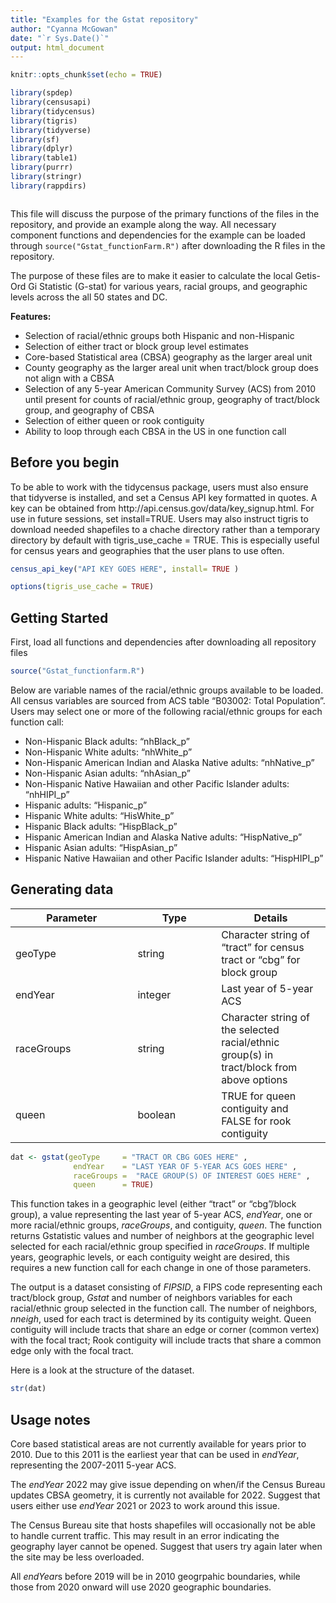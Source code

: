---
title: "Examples for the Gstat repository"
author: "Cyanna McGowan"
date: "`r Sys.Date()`"
output: html_document
---

```{r setup, include=FALSE, warning=FALSE}
knitr::opts_chunk$set(echo = TRUE)

library(spdep)
library(censusapi)
library(tidycensus)
library(tigris)
library(tidyverse)
library(sf)
library(dplyr)
library(table1)
library(purrr)
library(stringr)
library(rappdirs)



```

This file will discuss the purpose of the primary functions of the files in the repository, and provide an example along the way. All necessary component functions and dependencies for the example can be loaded through ```source("Gstat_functionFarm.R")``` after downloading the R files in the repository.

The purpose of these files are to make it easier to calculate the local Getis-Ord Gi Statistic (G-stat) for various years, racial groups, and geographic levels across the all 50 states and DC.

**Features:**

- Selection of racial/ethnic groups both Hispanic and non-Hispanic
- Selection of either tract or block group level estimates
- Core-based Statistical area (CBSA) geography as the larger areal unit
- County geography as the larger areal unit when tract/block group does not align with a CBSA
- Selection of any 5-year American Community Survey (ACS) from 2010 until present for counts of racial/ethnic group, geography of tract/block group, and geography of CBSA
- Selection of either queen or rook contiguity
- Ability to loop through each CBSA in the US in one function call

## Before you begin

To be able to work with the tidycensus package, users must also ensure that tidyverse is installed, and set a Census API key formatted in quotes.
A key can be obtained from http://api.census.gov/data/key_signup.html. For use in future sessions, set install=TRUE. Users may also instruct tigris to download needed shapefiles to a chache directory rather than a temporary directory by default with tigris_use_cache = TRUE. This is especially useful for census years and geographies that the user plans to use often. 


```{r API key, eval = TRUE}

census_api_key("API KEY GOES HERE", install= TRUE )

options(tigris_use_cache = TRUE)

```

## Getting Started

First, load all functions and dependencies after downloading all repository files

```{r, eval = TRUE}

source("Gstat_functionfarm.R")

```


Below are variable names of the racial/ethnic groups available to be loaded. All census variables are sourced from ACS table "B03002: Total Population". Users may select one or more of the following racial/ethnic groups for each function call: 

- Non-Hispanic Black adults: "nhBlack_p"
- Non-Hispanic White adults: "nhWhite_p"
- Non-Hispanic American Indian and Alaska Native adults: "nhNative_p"
- Non-Hispanic Asian adults: "nhAsian_p"
- Non-Hispanic Native Hawaiian and other Pacific Islander adults: "nhHIPI_p"
- Hispanic adults: "Hispanic_p"
- Hispanic White adults: "HisWhite_p"
- Hispanic Black adults: "HispBlack_p"
- Hispanic American Indian and Alaska Native adults: "HispNative_p"
- Hispanic Asian adults: "HispAsian_p"
- Hispanic Native Hawaiian and other Pacific Islander adults: "HispHIPI_p"


## Generating data

| Parameter | Type | Details |
|----------|-------|---------|
| geoType | string | Character string of "tract" for census tract or "cbg" for block group |
| endYear | integer | Last year of 5-year ACS |
| raceGroups | string | Character string of the selected racial/ethnic group(s) in tract/block from above options | 
| queen | boolean | TRUE for queen contiguity and FALSE for rook contiguity |


```{r, eval = TRUE, include=FALSE}

dat <- gstat(geoType     = "TRACT OR CBG GOES HERE" ,
              endYear    = "LAST YEAR OF 5-YEAR ACS GOES HERE" ,
              raceGroups =  "RACE GROUP(S) OF INTEREST GOES HERE" ,
              queen      = TRUE) 


```

This function takes in a geographic level (either "tract" or "cbg"/block group), a value representing the last year of 5-year ACS, $endYear$, one or more racial/ethnic groups, $raceGroups$, and contiguity, $queen$. The function returns Gstatistic values and number of neighbors at the geographic level selected for each racial/ethnic group specified in $raceGroups$. If multiple years, geographic levels, or each contiguity weight are desired, this requires a new function call for each change in one of those parameters. 

The output is a dataset consisting of $FIPSID$, a FIPS code representing each tract/block group, $Gstat$ and number of neighbors variables for each racial/ethnic group selected in the function call. The number of neighbors, $nneigh$, used for each tract is determined by its contiguity weight. Queen contiguity will include tracts that share an edge or corner (common vertex) with the focal tract; Rook contiguity will include tracts that share a common edge only with the focal tract. 

Here is a look at the structure of the dataset.

```{r strGstat}

str(dat) 

```

## Usage notes

Core based statistical areas are not currently available for years prior to 2010. Due to this 2011 is the earliest year that can be used in $endYear$, representing the 2007-2011 5-year ACS.

The $endYear$ 2022 may give issue depending on when/if the Census Bureau updates CBSA geometry, it is currently not available for 2022. Suggest that users either use $endYear$ 2021 or 2023 to work around this issue.

The Census Bureau site that hosts shapefiles will occasionally not be able to handle current traffic. This may result in an error indicating the geography layer cannot be opened. Suggest that users try again later when the site may be less overloaded.

All $endYear$s before 2019 will be in 2010 geogrpahic boundaries, while those from 2020 onward will use 2020 geographic boundaries.

 



